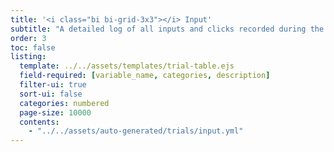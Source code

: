 ```yaml
---
title: '<i class="bi bi-grid-3x3"></i> Input'
subtitle: "A detailed log of all inputs and clicks recorded during the trial."
order: 3
toc: false
listing: 
  template: ../../assets/templates/trial-table.ejs
  field-required: [variable_name, categories, description]
  filter-ui: true
  sort-ui: false
  categories: numbered
  page-size: 10000
  contents:
    - "../../assets/auto-generated/trials/input.yml"
---
```


